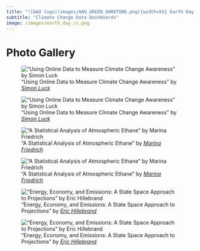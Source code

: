 ```yaml
---
title: "![AAU logo](images/AAU_GREEN_DARKTONE.png){width=5%} Earth Day 2025"
subtitle: "Climate Change Data Dashboards"
image: /images/earth_day_cc.png
---
```



# Photo Gallery


::: {layout="[[1,1], [1,1]]"}

!["Using Online Data to Measure Climate Change Awareness" by [*Simon Luck*](https://www.unibo.it/sitoweb/simon.luck2/en)](/images/ed25/simon1.png)

!["Using Online Data to Measure Climate Change Awareness" by [*Simon Luck*](https://www.unibo.it/sitoweb/simon.luck2/en)](/images/ed25/simon2.png)

!["A Statistical Analysis of Atmospheric Ethane" by [*Marina Friedrich*](https://sites.google.com/view/mfriedrich)](/images/ed25/marina1.png)


!["A Statistical Analysis of Atmospheric Ethane" by [*Marina Friedrich*](https://sites.google.com/view/mfriedrich)](/images/ed25/marina2.png)


!["Energy, Economy, and Emissions: A State Space Approach to Projections" by [*Eric Hillebrand*](https://sites.google.com/site/erichillebrand/)](/images/ed25/eric1.png)

!["Energy, Economy, and Emissions: A State Space Approach to Projections" by [*Eric Hillebrand*](https://sites.google.com/site/erichillebrand/)](/images/ed25/eric2.jpeg)


:::

